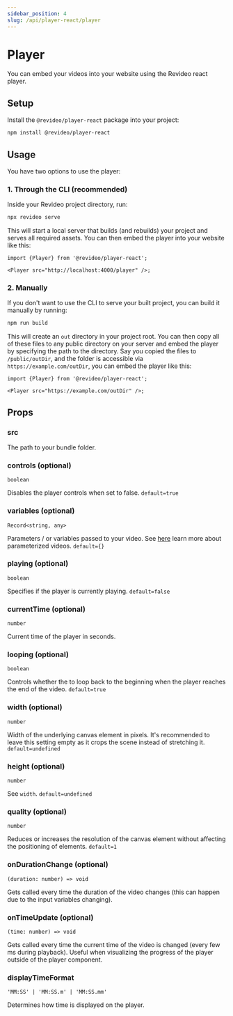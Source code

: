 ```yaml
---
sidebar_position: 4
slug: /api/player-react/player
---
```


# Player

You can embed your videos into your website using the Revideo react player.

## Setup

Install the `@revideo/player-react` package into your project:

```bash
npm install @revideo/player-react
```

## Usage

You have two options to use the player:

### 1. Through the CLI (recommended)

Inside your Revideo project directory, run:

```bash
npx revideo serve
```

This will start a local server that builds (and rebuilds) your project and
serves all required assets. You can then embed the player into your website like
this:

```tsx
import {Player} from '@revideo/player-react';

<Player src="http://localhost:4000/player" />;
```

### 2. Manually

If you don't want to use the CLI to serve your built project, you can build it
manually by running:

```bash
npm run build
```

This will create an `out` directory in your project root. You can then copy all
of these files to any public directory on your server and embed the player by
specifying the path to the directory. Say you copied the files to
`/public/outDir`, and the folder is accessible via `https://example.com/outDir`,
you can embed the player like this:

```tsx
import {Player} from '@revideo/player-react';

<Player src="https://example.com/outDir" />;
```

## Props

### src

The path to your bundle folder.

### controls (optional)

`boolean`

Disables the player controls when set to false. `default=true`

### variables (optional)

`Record<string, any>`

Parameters / or variables passed to your video. See [here](/parameterized-video)
learn more about parameterized videos. `default={}`

### playing (optional)

`boolean`

Specifies if the player is currently playing. `default=false`

### currentTime (optional)

`number`

Current time of the player in seconds.

### looping (optional)

`boolean`

Controls whether the to loop back to the beginning when the player reaches the
end of the video. `default=true`

### width (optional)

`number`

Width of the underlying canvas element in pixels. It's recommended to leave this
setting empty as it crops the scene instead of stretching it.
`default=undefined`

### height (optional)

`number`

See `width`. `default=undefined`

### quality (optional)

`number`

Reduces or increases the resolution of the canvas element without affecting the
positioning of elements. `default=1`

### onDurationChange (optional)

`(duration: number) => void`

Gets called every time the duration of the video changes (this can happen due to
the input variables changing).

### onTimeUpdate (optional)

`(time: number) => void`

Gets called every time the current time of the video is changed (every few ms
during playback). Useful when visualizing the progress of the player outside of
the player component.

### displayTimeFormat

`'MM:SS' | 'MM:SS.m' | 'MM:SS.mm'`

Determines how time is displayed on the player.

